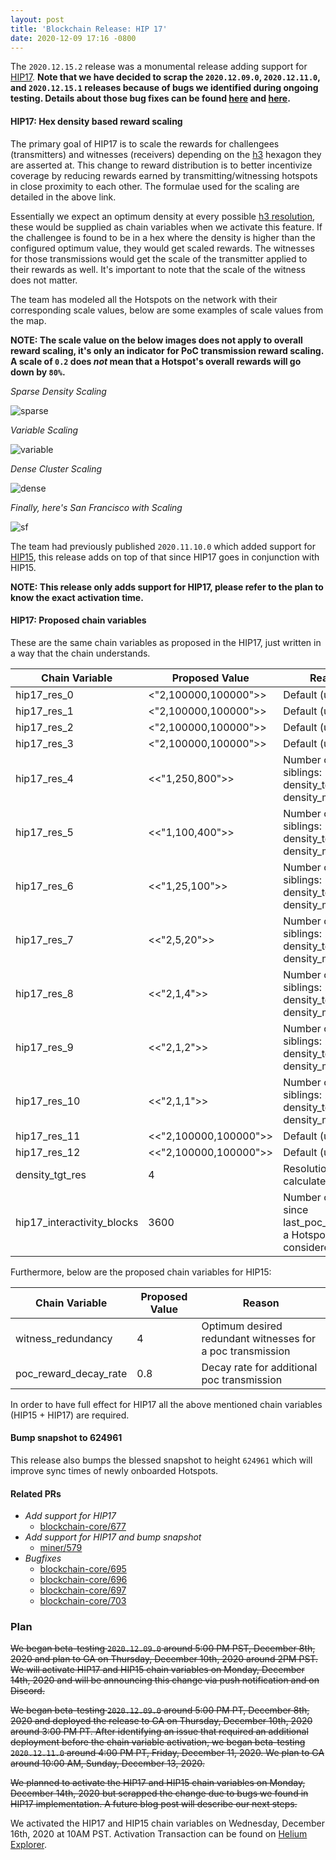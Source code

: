 ```yaml
---
layout: post
title: 'Blockchain Release: HIP 17'
date: 2020-12-09 17:16 -0800
---
```


The `2020.12.15.2` release was a monumental release adding support for
[HIP17](https://github.com/helium/HIP/blob/master/0017-hex-density-based-transmit-reward-scaling.md).
**Note that we have decided to scrap the `2020.12.09.0`, `2020.12.11.0`, and `2020.12.15.1` releases
because of bugs we identified during ongoing testing. Details about those bug fixes can be found
[here](https://engineering.helium.com/2020/12/14/blockchain-release-hip-17-bugfixes.html) and
[here](https://engineering.helium.com/2020/12/15/blockchain-release-hip-17-additional-bugfixes.html).**

<!--truncate-->

#### HIP17: Hex density based reward scaling

The primary goal of HIP17 is to scale the rewards for challengees (transmitters) and witnesses
(receivers) depending on the [h3](https://h3geo.org/) hexagon they are asserted at. This change to
reward distribution is to better incentivize coverage by reducing rewards earned by
transmitting/witnessing hotspots in close proximity to each other. The formulae used for the scaling
are detailed in the above link.

Essentially we expect an optimum density at every possible
[h3 resolution](https://h3geo.org/docs/core-library/restable), these would be supplied as chain
variables when we activate this feature. If the challengee is found to be in a hex where the density
is higher than the configured optimum value, they would get scaled rewards. The witnesses for those
transmissions would get the scale of the transmitter applied to their rewards as well. It's
important to note that the scale of the witness does not matter.

The team has modeled all the Hotspots on the network with their corresponding scale values, below
are some examples of scale values from the map.

**NOTE: The scale value on the below images does not apply to overall reward scaling, it's only an
indicator for PoC transmission reward scaling. A scale of `0.2` does _not_ mean that a Hotspot's
overall rewards will go down by `80%`.**

_Sparse Density Scaling_

![sparse](./sparse.png)

_Variable Scaling_

![variable](./variable.png)

_Dense Cluster Scaling_

![dense](./dense.png)

_Finally, here's San Francisco with Scaling_

![sf](./sf.png)

The team had previously published `2020.11.10.0` which added support for
[HIP15](https://github.com/helium/HIP/blob/master/0015-beaconing-rewards.md), this release adds on
top of that since HIP17 goes in conjunction with HIP15.

**NOTE: This release only adds support for HIP17, please refer to the plan to know the exact
activation time.**

#### HIP17: Proposed chain variables

These are the same chain variables as proposed in the HIP17, just written in a way that the chain
understands.

| Chain Variable             | Proposed Value        | Reason                                                                   |
| -------------------------- | --------------------- | ------------------------------------------------------------------------ |
| hip17_res_0                | <"2,100000,100000">>  | Default (unused)                                                         |
| hip17_res_1                | <"2,100000,100000">>  | Default (unused)                                                         |
| hip17_res_2                | <"2,100000,100000">>  | Default (unused)                                                         |
| hip17_res_3                | <"2,100000,100000">>  | Default (unused)                                                         |
| hip17_res_4                | <<"1,250,800">>       | Number of siblings: 1, density_tgt: 250, density_max: 800                |
| hip17_res_5                | <<"1,100,400">>       | Number of siblings: 1, density_tgt: 100, density_max: 400                |
| hip17_res_6                | <<"1,25,100">>        | Number of siblings: 1, density_tgt: 25, density_max: 100                 |
| hip17_res_7                | <<"2,5,20">>          | Number of siblings: 2, density_tgt: 5, density_max: 20                   |
| hip17_res_8                | <<"2,1,4">>           | Number of siblings: 2, density_tgt: 1, density_max: 4                    |
| hip17_res_9                | <<"2,1,2">>           | Number of siblings: 2, density_tgt: 1, density_max: 2                    |
| hip17_res_10               | <<"2,1,1">>           | Number of siblings: 2, density_tgt: 1, density_max: 1                    |
| hip17_res_11               | <<"2,100000,100000">> | Default (unused)                                                         |
| hip17_res_12               | <<"2,100000,100000">> | Default (unused)                                                         |
| density_tgt_res            | 4                     | Resolution to calculate density                                          |
| hip17_interactivity_blocks | 3600                  | Number of blocks since last_poc_challenge a Hotspot is considered active |

Furthermore, below are the proposed chain variables for HIP15:

| Chain Variable        | Proposed Value | Reason                                                     |
| --------------------- | -------------- | ---------------------------------------------------------- |
| witness_redundancy    | 4              | Optimum desired redundant witnesses for a poc transmission |
| poc_reward_decay_rate | 0.8            | Decay rate for additional poc transmission                 |

In order to have full effect for HIP17 all the above mentioned chain variables (HIP15 + HIP17) are
required.

#### Bump snapshot to 624961

This release also bumps the blessed snapshot to height `624961` which will improve sync times of
newly onboarded Hotspots.

#### Related PRs

- _Add support for HIP17_
  - [blockchain-core/677](https://github.com/helium/blockchain-core/pull/677)
- _Add support for HIP17 and bump snapshot_
  - [miner/579](https://github.com/helium/miner/pull/579)
- _Bugfixes_
  - [blockchain-core/695](https://github.com/helium/blockchain-core/pull/695)
  - [blockchain-core/696](https://github.com/helium/blockchain-core/pull/696)
  - [blockchain-core/697](https://github.com/helium/blockchain-core/pull/697)
  - [blockchain-core/703](https://github.com/helium/blockchain-core/pull/703)

### Plan

~~We began beta-testing `2020.12.09.0` around 5:00 PM PST, December 8th, 2020 and plan to GA on
Thursday, December 10th, 2020 around 2PM PST. We will activate HIP17 and HIP15 chain variables on
Monday, December 14th, 2020 and will be announcing this change via push notification and on
Discord.~~

~~We began beta-testing `2020.12.09.0` around 5:00 PM PT, December 8th, 2020 and deployed the
release to GA on Thursday, December 10th, 2020 around 3:00 PM PT. After identifying an issue that
required an additional deployment before the chain variable activation, we began beta-testing
`2020.12.11.0` around 4:00 PM PT, Friday, December 11, 2020. We plan to GA around 10:00 AM, Sunday,
December 13, 2020.~~

~~We planned to activate the HIP17 and HIP15 chain variables on Monday, December 14th, 2020 but
scrapped the change due to bugs we found in HIP17 implementation. A future blog post will describe
our next steps.~~

We activated the HIP17 and HIP15 chain variables on Wednesday, December 16th, 2020 at 10AM PST.
Activation Transaction can be found on
[Helium Explorer](https://explorer.helium.com/txns/vnEqwbKtFfFxXgYI_9L5Th0LRVkpJlsX-sQzZTh2VwY).
